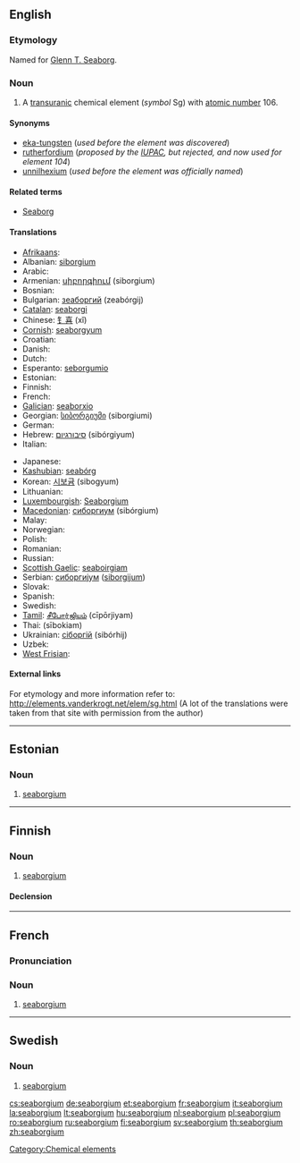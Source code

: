 {{also|Seaborgium}}
==English==
{{elements|Sg|dubnium|Db|bohrium|Bh}}

===Etymology===
Named for [[w:Glenn T. Seaborg|Glenn T. Seaborg]].

===Noun===
{{en-noun|-}}
{{wikipedia}}

# A [[transuranic]] chemical element (''symbol'' Sg) with [[atomic number]] 106.

====Synonyms====
* [[eka-tungsten]] (''used before the element was discovered'')
* [[rutherfordium]] (''proposed by the [[w:IUPAC|IUPAC]], but rejected, and now used for element 104'')
* [[unnilhexium]] (''used before the element was officially named'')

====Related terms====
* [[w:Glenn T. Seaborg|Seaborg]]

====Translations====
{{trans-top|chemical element with atomic number 106}}
* [[Afrikaans]]: {{t-|af|seaborgium|xs=Afrikaans}}
* Albanian: [[siborgium]]
* Arabic: {{t|ar|سيبورجيوم|m|tr=sibórgiyum|sc=Arab}}
* Armenian: [[սիբորգիում]] (siborgium)
* Bosnian: {{t-|bs|seaborgij}}
* Bulgarian: [[зеаборгий]] (zeabórgij) {{m}}
* [[Catalan]]: [[seaborgi]]
* Chinese: [[钅喜]] (xǐ)
* [[Cornish]]: [[seaborgyum]]
* Croatian: {{t-|hr|seaborgij}}
* Danish: {{t-|da|seaborgium}}
* Dutch: {{t+|nl|seaborgium|n}}
* Esperanto: [[seborgumio]]
* Estonian: {{t+|et|seaborgium}}
* Finnish: {{t+|fi|seaborgium}}
* French: {{t+|fr|seaborgium|m}}
* [[Galician]]: [[seaborxio]]
* Georgian: [[სიბორგიუმი]] (siborgiumi)
* German: {{t+|de|Seaborgium|n}}
* Hebrew: [[סיבורגיום]] (sibórgiyum)
* Italian: {{t+|it|seaborgio|m}}
{{trans-mid}}
* Japanese: {{t+|ja|シーボーギウム|tr=shibōgiumu|sc=Jpan}}
* [[Kashubian]]: [[seabórg]]
* Korean: [[시보귬]] (sibogyum)
* Lithuanian: {{t+|lt|syborgis|xs=Lithuanian}}
* [[Luxembourgish]]: [[Seaborgium]]
* [[Macedonian]]: [[сиборгиум]] (sibórgium) {{m}}
* Malay: {{t-|ms|seaborgium|xs=Malay}}
* Norwegian: {{t-|no|seaborgium}}
* Polish: {{t+|pl|seaborg|m}}
* Romanian: {{t+|ro|seaborgiu|n}}
* Russian: {{t-|ru|сиборгий|m|tr=sibórgij|sc=Cyrl}}
* [[Scottish Gaelic]]: [[seaboirgiam]]
* Serbian: [[сиборгиjум]] ([[siborgijum]]) {{m}}
* Slovak: {{t-|sk|seaborgium}}
* Spanish: {{t+|es|seaborgio|m}}
* Swedish: {{t+|sv|seaborgium|n}}
* [[Tamil]]: [[சீபோர்ஜியம்]] (cīpōrjiyam)
* Thai: {{Thai|[[ชีบอรเกียม]]}} (sībokiam)
* Ukrainian: [[сiборгiй]] (sibórhij) {{m}}
* Uzbek: {{t-|uz|резерфордий|tr=rezerfordiy|sc=Cyrl|xs=Uzbek}}
* [[West Frisian]]: {{t-|fy|seaborgium|xs=West Frisian}}
{{trans-bottom}}

====External links====
For etymology and more information refer to:
http://elements.vanderkrogt.net/elem/sg.html
(A lot of the translations were taken from that site with permission from the author)

[[Category:Chemical elements]]

----

==Estonian==

===Noun===
{{infl|et|noun}}

# {{element|lang=et}} [[#English|seaborgium]]

----

==Finnish==
{{wikipedia|lang=fi}}

===Noun===
{{infl|fi|noun}}

# {{element|lang=fi}} [[#English|seaborgium]]

====Declension====
{{fi-decl-tuoli|seaborgium|np=1}}

----
==French== 

===Pronunciation===
{{IPA|lang=fr|/si.bɔʁ.ɡjɔm/}}

===Noun=== 
{{fr-noun|m}}

# {{element|lang=fr}} [[seaborgium#English|seaborgium]]


----

==Swedish==
{{wikipedia|lang=sv}}

===Noun===
{{infl|sv|noun|g=n}}
{{sv-noun-unc-n|2=seaborgiumet}}

# {{context|chemical element|lang=sv}} [[#English|seaborgium]]

[[cs:seaborgium]]
[[de:seaborgium]]
[[et:seaborgium]]
[[fr:seaborgium]]
[[it:seaborgium]]
[[la:seaborgium]]
[[lt:seaborgium]]
[[hu:seaborgium]]
[[nl:seaborgium]]
[[pl:seaborgium]]
[[ro:seaborgium]]
[[ru:seaborgium]]
[[fi:seaborgium]]
[[sv:seaborgium]]
[[th:seaborgium]]
[[zh:seaborgium]]
